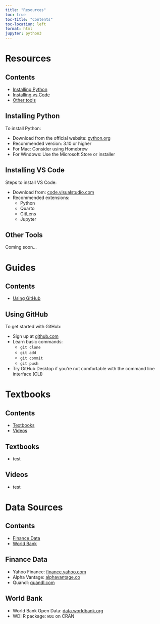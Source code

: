 ```yaml
---
title: "Resources"
toc: true
toc-title: "Contents"
toc-location: left
format: html
jupyter: python3
---
```



# **Resources**
::: {.callout-tip collapse=false}

## Contents
- [Installing Python](#installing)
- [Installing vs Code](#code)
- [Other tools](#tools)

:::

## Installing Python {#installing}

To install Python:

- Download from the official website: [python.org](https://www.python.org)
- Recommended version: 3.10 or higher
- For Mac: Consider using Homebrew  
- For Windows: Use the Microsoft Store or installer

## Installing VS Code {#code}

Steps to install VS Code:

- Download from: [code.visualstudio.com](https://code.visualstudio.com/)
- Recommended extensions:
  - Python
  - Quarto
  - GitLens
  - Jupyter

## Other Tools {#tools}

Coming soon...

<!--#################################################-->

# **Guides**

::: {.callout-tip collapse=false}
## Contents
- [Using GitHub](#github)
:::

## Using GitHub {#github}

To get started with GitHub:

- Sign up at [github.com](https://github.com)
- Learn basic commands:
  - `git clone`
  - `git add`
  - `git commit`
  - `git push`
- Try GitHub Desktop if you're not comfortable with the command line interface (CLI)

<!--#################################################-->

# **Textbooks**

::: {.callout-tip collapse=false}
## Contents
 - [Textbooks](#textbooks)
 - [Videos](#videos)
 
:::

## Textbooks {#textbooks}
 - test

## Videos{#videos}
 - test


<!--#################################################-->

# **Data Sources**

::: {.callout-tip collapse=false}
## Contents
- [Finance Data](#finance)
- [World Bank](#worldBank)
:::

## Finance Data {#finance}

- Yahoo Finance: [finance.yahoo.com](https://finance.yahoo.com)
- Alpha Vantage: [alphavantage.co](https://www.alphavantage.co)
- Quandl: [quandl.com](https://www.quandl.com)

## World Bank {#worldBank}

- World Bank Open Data: [data.worldbank.org](https://data.worldbank.org)
- WDI R package: `WDI` on CRAN




